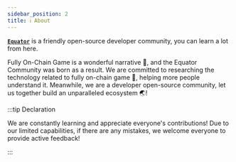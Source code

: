 ```yaml
---
sidebar_position: 2
title: ℹ️ About
---
```


[**`Equator`**](https://equator-website.vercel.app/) is a friendly open-source developer community, you can learn a lot from here.

Fully On-Chain Game is a wonderful narrative 💭, and the Equator Community was born as a result. We are committed to researching the technology related to fully on-chain game 🎯, helping more people understand it. Meanwhile, we are a developer open-source community, let us together build an unparalleled ecosystem 🌏!

:::tip Declaration

We are constantly learning and appreciate everyone's contributions! Due to our limited capabilities, if there are any mistakes, we welcome everyone to provide active feedback!

:::

